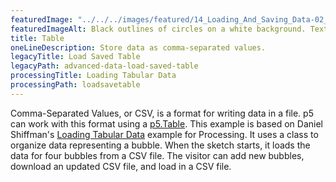 ```yaml
---
featuredImage: "../../../images/featured/14_Loading_And_Saving_Data-02_Table-thumbnail.png"
featuredImageAlt: Black outlines of circles on a white background. Text below the circles reads "Click and drag to add bubbles."
title: Table
oneLineDescription: Store data as comma-separated values.
legacyTitle: Load Saved Table
legacyPath: advanced-data-load-saved-table
processingTitle: Loading Tabular Data
processingPath: loadsavetable
---
```


Comma-Separated Values, or CSV, is a format for writing
data in a file. p5 can work with this format using a
<a href="/reference/p5/p5.Table/" target="_blank">p5.Table</a>.
This example is based on Daniel Shiffman's
<a href="https://processing.org/examples/loadsavetable.html" target="_blank">Loading Tabular Data</a>
example for Processing. It uses a class to organize data representing
a bubble. When the sketch starts, it loads the data for four bubbles
from a CSV file. The visitor can add new bubbles, download an updated
CSV file, and load in a CSV file.
